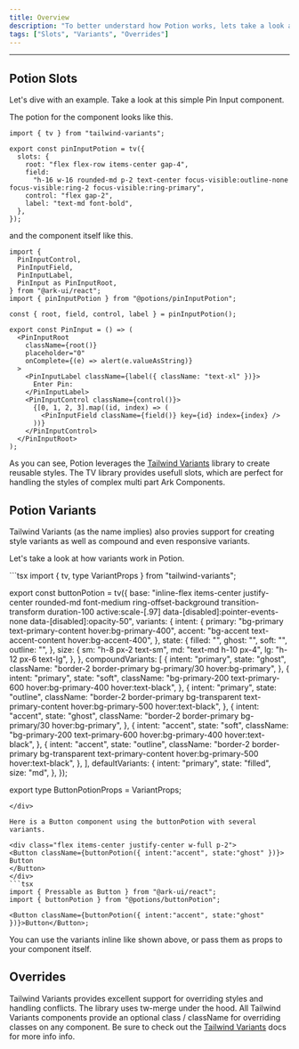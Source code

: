 ```yaml
---
title: Overview
description: "To better understard how Potion works, lets take a look at some examples."
tags: ["Slots", "Variants", "Overrides"]
---
```


---


## Potion Slots

Let's dive with an example. Take a look at this simple Pin Input component.

<div class="p-4 w-full flex justify-center items-center bg-surface-2 rounded-md">
    <div className="flex items-center">
      <PinInput client:load />
    </div>
</div>

The potion for the component looks like this.

```tsx
import { tv } from "tailwind-variants";

export const pinInputPotion = tv({
  slots: {
    root: "flex flex-row items-center gap-4",
    field:
      "h-16 w-16 rounded-md p-2 text-center focus-visible:outline-none focus-visible:ring-2 focus-visible:ring-primary",
    control: "flex gap-2",
    label: "text-md font-bold",
  },
});

```

and the component itself like this.

```tsx
import {
  PinInputControl,
  PinInputField,
  PinInputLabel,
  PinInput as PinInputRoot,
} from "@ark-ui/react";
import { pinInputPotion } from "@potions/pinInputPotion";

const { root, field, control, label } = pinInputPotion();

export const PinInput = () => (
  <PinInputRoot
    className={root()}
    placeholder="0"
    onComplete={(e) => alert(e.valueAsString)}
  >
    <PinInputLabel className={label({ className: "text-xl" })}>
      Enter Pin:
    </PinInputLabel>
    <PinInputControl className={control()}>
      {[0, 1, 2, 3].map((id, index) => (
        <PinInputField className={field()} key={id} index={index} />
      ))}
    </PinInputControl>
  </PinInputRoot>
);

```
As you can see, Potion leverages the <a target="_blank" rel="noopener noreferrer" href="https://www.tailwind-variants.org/">Tailwind Variants</a> library to create reusable styles. The TV library provides usefull slots, which are perfect for handling the styles of complex multi part Ark Components.

## Potion Variants

Tailwind Variants (as the name implies) also provies support for creating style variants as well as compound and even responsive variants.

Let's take a look at how variants work in Potion.

<div class="max-h-96 overflow-y-auto no-scrollbar">
```tsx
import { tv, type VariantProps } from "tailwind-variants";

export const buttonPotion = tv({
  base: "inline-flex items-center justify-center rounded-md font-medium ring-offset-background transition-transform duration-100 active:scale-[.97] data-[disabled]:pointer-events-none data-[disabled]:opacity-50",
  variants: {
    intent: {
      primary: "bg-primary text-primary-content hover:bg-primary-400",
      accent: "bg-accent text-accent-content hover:bg-accent-400",
    },
    state: {
      filled: "",
      ghost: "",
      soft: "",
      outline: "",
    },
    size: {
      sm: "h-8 px-2 text-sm",
      md: "text-md h-10 px-4",
      lg: "h-12 px-6 text-lg",
    },
  },
  compoundVariants: [
    {
      intent: "primary",
      state: "ghost",
      className: "border-2 border-primary bg-primary/30 hover:bg-primary",
    },
    {
      intent: "primary",
      state: "soft",
      className:
        "bg-primary-200 text-primary-600 hover:bg-primary-400 hover:text-black",
    },
    {
      intent: "primary",
      state: "outline",
      className:
        "border-2 border-primary bg-transparent text-primary-content hover:bg-primary-500 hover:text-black",
    },
    {
      intent: "accent",
      state: "ghost",
      className: "border-2 border-primary bg-primary/30 hover:bg-primary",
    },
    {
      intent: "accent",
      state: "soft",
      className:
        "bg-primary-200 text-primary-600 hover:bg-primary-400 hover:text-black",
    },
    {
      intent: "accent",
      state: "outline",
      className:
        "border-2 border-primary bg-transparent text-primary-content hover:bg-primary-500 hover:text-black",
    },
  ],
  defaultVariants: {
    intent: "primary",
    state: "filled",
    size: "md",
  },
});

export type ButtonPotionProps = VariantProps<typeof buttonPotion>;

```
</div>

Here is a Button component using the buttonPotion with several variants.

<div class="flex items-center justify-center w-full p-2">
<Button className={buttonPotion({ intent:"accent", state:"ghost" })}>
Button
</Button>
</div>
```tsx
import { Pressable as Button } from "@ark-ui/react";
import { buttonPotion } from "@potions/buttonPotion";

<Button className={buttonPotion({ intent:"accent", state:"ghost" })}>Button</Button>;
```

You can use the variants inline like shown above, or pass them as props to your component itself.


## Overrides

Tailwind Variants provides excellent support for overriding styles and handling conflicts. The library uses tw-merge under the hood.
All Tailwind Variants components provide an optional class / className for overriding classes on any component.
Be sure to check out the <a target="_blank" rel="noopener noreferrer" href="https://www.tailwind-variants.org/docs/overriding-styles">Tailwind Variants</a> docs for more info info.